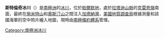 {{coord|74|50|S|63|40|W|display=title}}

'''斯特倫奇冰川'''（{{lang-en|Strange Glacier}}）是[[南極洲|南極洲]]的[[冰川|冰川]]，位於[[帕爾默地|帕爾默地]]，處於[[拉塔迪山脈|拉塔迪山脈]]的[[克雷恩嶺|克雷恩嶺]]南面，最終在[[施米特山|施米特山]]和[[奧斯汀山|奧斯汀山]]之間注入[[加德納灣|加德納灣]]，[[美國地質調查局|美國地質調查局]]根據測量和該國海軍的空中照片繪入地圖，現時由[[南極條約體系|南極條約體系]]管理。

{{Antarctica-geo-stub}}
[[Category:南極洲冰川|Category:南極洲冰川]]